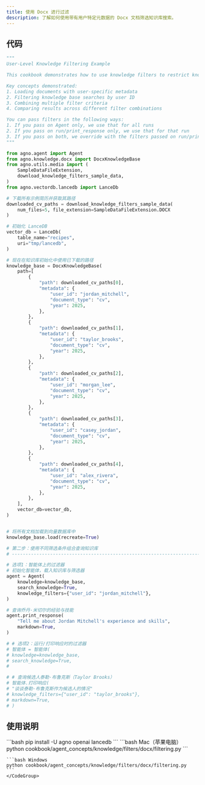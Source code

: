 ```yaml
---
title: 使用 Docx 进行过滤
description: 了解如何使用带有用户特定元数据的 Docx 文档筛选知识库搜索。
---
```

## 代码

```python
"""
User-Level Knowledge Filtering Example

This cookbook demonstrates how to use knowledge filters to restrict knowledge base searches to specific users, document types, or any other metadata attributes.

Key concepts demonstrated:
1. Loading documents with user-specific metadata
2. Filtering knowledge base searches by user ID
3. Combining multiple filter criteria
4. Comparing results across different filter combinations

You can pass filters in the following ways:
1. If you pass on Agent only, we use that for all runs
2. If you pass on run/print_response only, we use that for that run
3. If you pass on both, we override with the filters passed on run/print_response for that run
"""

from agno.agent import Agent
from agno.knowledge.docx import DocxKnowledgeBase
from agno.utils.media import (
    SampleDataFileExtension,
    download_knowledge_filters_sample_data,
)
from agno.vectordb.lancedb import LanceDb

# 下载所有示例简历并获取其路径
downloaded_cv_paths = download_knowledge_filters_sample_data(
    num_files=5, file_extension=SampleDataFileExtension.DOCX
)

# 初始化 LanceDB
vector_db = LanceDb(
    table_name="recipes",
    uri="tmp/lancedb",
)

# 现在在知识库初始化中使用已下载的路径
knowledge_base = DocxKnowledgeBase(
    path=[
        {
            "path": downloaded_cv_paths[0],
            "metadata": {
                "user_id": "jordan_mitchell",
                "document_type": "cv",
                "year": 2025,
            },
        },
        {
            "path": downloaded_cv_paths[1],
            "metadata": {
                "user_id": "taylor_brooks",
                "document_type": "cv",
                "year": 2025,
            },
        },
        {
            "path": downloaded_cv_paths[2],
            "metadata": {
                "user_id": "morgan_lee",
                "document_type": "cv",
                "year": 2025,
            },
        },
        {
            "path": downloaded_cv_paths[3],
            "metadata": {
                "user_id": "casey_jordan",
                "document_type": "cv",
                "year": 2025,
            },
        },
        {
            "path": downloaded_cv_paths[4],
            "metadata": {
                "user_id": "alex_rivera",
                "document_type": "cv",
                "year": 2025,
            },
        },
    ],
    vector_db=vector_db,
)


# 将所有文档加载到向量数据库中
knowledge_base.load(recreate=True)

# 第二步：使用不同筛选条件组合查询知识库
# ------------------------------------------------------------------------------

# 选项1：智能体上的过滤器
# 初始化智能体，载入知识库与筛选器
agent = Agent(
    knowledge=knowledge_base,
    search_knowledge=True,
    knowledge_filters={"user_id": "jordan_mitchell"},
)

# 查询乔丹·米切尔的经验与技能
agent.print_response(
    "Tell me about Jordan Mitchell's experience and skills",
    markdown=True,
)

# # 选项2：运行/打印响应时的过滤器
# 智能体 = 智能体(
# knowledge=knowledge_base,
# search_knowledge=True,
# 

# # 查询候选人泰勒·布鲁克斯（Taylor Brooks）
# 智能体.打印响应(
# "谈谈泰勒·布鲁克斯作为候选人的情况"
# knowledge_filters={"user_id": "taylor_brooks"},
# markdown=True,
# )
```

## 使用说明

<Steps>
  <Step title="安装库">
    ```bash
    pip install -U agno openai lancedb
    ```
  </Step>

  <Step title="运行示例">
    <CodeGroup>
    ```bash Mac（苹果电脑）
    python cookbook/agent_concepts/knowledge/filters/docx/filtering.py
    ```

    ```bash Windows
    python cookbook/agent_concepts/knowledge/filters/docx/filtering.py
    ```
    </CodeGroup>
  </Step>
</Steps>